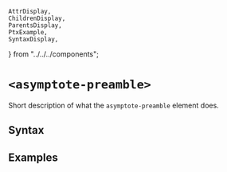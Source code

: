     AttrDisplay,
    ChildrenDisplay,
    ParentsDisplay,
    PtxExample,
    SyntaxDisplay,
} from "../../../components";

# `<asymptote-preamble>`

Short description of what the `asymptote-preamble` element does.

## Syntax

<SyntaxDisplay name="asymptote-preamble" />

## Examples

    